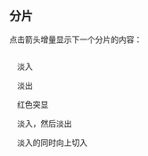 ## 分片

点击箭头增量显示下一个分片的内容：

::: {style="margin-top: 2em; margin-left: 1em;"}
::: fragment
淡入
:::

::: {.fragment .fade-out}
淡出
:::

::: {.fragment .highlight-red}
红色突显
:::

::: {.fragment .fade-in-then-out}
淡入，然后淡出
:::

::: {.fragment .fade-up}
淡入的同时向上切入
:::
:::
